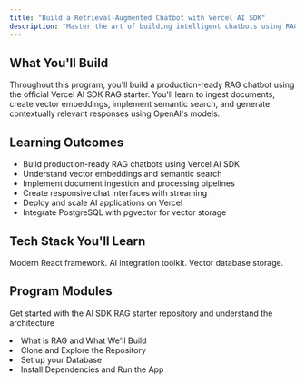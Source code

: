 ```yaml
---
title: "Build a Retrieval-Augmented Chatbot with Vercel AI SDK"
description: "Master the art of building intelligent chatbots using RAG architecture. Learn to combine the power of vector embeddings, semantic search, and large language models to create context-aware AI assistants."
---
```


## What You'll Build

Throughout this program, you'll build a production-ready RAG chatbot using the official Vercel AI SDK RAG starter. You'll learn to ingest documents, create vector embeddings, implement semantic search, and generate contextually relevant responses using OpenAI's models.

## Learning Outcomes

- Build production-ready RAG chatbots using Vercel AI SDK
- Understand vector embeddings and semantic search
- Implement document ingestion and processing pipelines
- Create responsive chat interfaces with streaming
- Deploy and scale AI applications on Vercel
- Integrate PostgreSQL with pgvector for vector storage

## Tech Stack You'll Learn

<Columns cols={2}>
  <Card title="Next.js App Router" icon="code">
    Modern React framework.
  </Card>
  <Card title="Vercel AI SDK" icon="code">
    AI integration toolkit.
  </Card>
</Columns>
<Columns cols={2}>
  <Card title="PostgreSQL + pgvector" icon="database">
    Vector database storage.
  </Card>
</Columns>

## Program Modules

<AccordionGroup>
  <Accordion title="Module 1: Introduction & Setup">
    <p>
      Get started with the AI SDK RAG starter repository and understand the
      architecture
    </p>
    <li>What is RAG and What We'll Build</li>
    <li>Clone and Explore the Repository</li>
    <li>Set up your Database</li>
    <li>Install Dependencies and Run the App</li>
  </Accordion>
</AccordionGroup>
